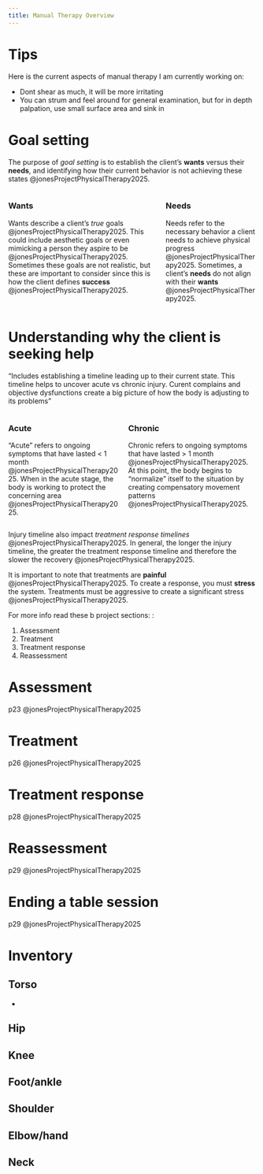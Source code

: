 ```yaml
---
title: Manual Therapy Overview
---
```



# Tips

Here is the current aspects of manual therapy I am currently working on:


- Dont shear as much, it will be more irritating
- You can strum and feel around for general examination, but for in depth palpation, use small surface area and sink in


# Goal setting

The purpose of *goal setting* is to establish the client's **wants** versus their **needs**, and identifying how their current behavior is not achieving these states @jonesProjectPhysicalTherapy2025.

::: {.columns}
::: {.column}
### Wants
Wants describe a client's *true* goals @jonesProjectPhysicalTherapy2025.
This could include aesthetic goals or even mimicking a person they aspire to be @jonesProjectPhysicalTherapy2025. 
Sometimes these goals are not realistic, but these are important to consider since this is how the client defines **success** @jonesProjectPhysicalTherapy2025.

:::
::: {.column}
### Needs

Needs refer to the necessary behavior a client needs to achieve physical progress @jonesProjectPhysicalTherapy2025.
Sometimes, a client's **needs** do not align with their **wants** @jonesProjectPhysicalTherapy2025.

:::
:::

# Understanding why the client is seeking help

"Includes establishing a timeline leading up to their current state. This timeline helps to uncover acute vs chronic injury. Curent complains and objective dysfunctions create a big picture of how the body is adjusting to its problems"

::: {.columns}
::: {.column}
### Acute
"Acute" refers to ongoing symptoms that have lasted &lt; 1 month @jonesProjectPhysicalTherapy2025.
When in the acute stage, the body is working to protect the concerning area @jonesProjectPhysicalTherapy2025.

:::
::: {.column}
### Chronic

Chronic refers to ongoing symptoms that have lasted &gt; 1 month @jonesProjectPhysicalTherapy2025.
At this point, the body begins to "normalize" itself to the situation by creating compensatory movement patterns @jonesProjectPhysicalTherapy2025.


:::
:::


Injury timeline also impact *treatment response timelines* @jonesProjectPhysicalTherapy2025.
In general, the longer the injury timeline, the greater the treatment response timeline and therefore the slower the recovery @jonesProjectPhysicalTherapy2025.


It is important to note that treatments are **painful** @jonesProjectPhysicalTherapy2025.
To create a response, you must **stress** the system.
Treatments must be aggressive to create a significant stress @jonesProjectPhysicalTherapy2025.

::: {.callout-note}
For more info read these b project sections: :

1. Assessment
1. Treatment
1. Treatment response
1. Reassessment
:::


# Assessment

p23 @jonesProjectPhysicalTherapy2025

# Treatment

p26 @jonesProjectPhysicalTherapy2025



# Treatment response

p28 @jonesProjectPhysicalTherapy2025


# Reassessment

p29 @jonesProjectPhysicalTherapy2025


# Ending a table session

p29 @jonesProjectPhysicalTherapy2025


# Inventory

## Torso

- 

## Hip

## Knee

## Foot/ankle

## Shoulder

## Elbow/hand

## Neck


